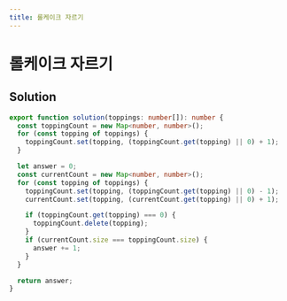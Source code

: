 ```yaml
---
title: 롤케이크 자르기
---
```


# 롤케이크 자르기

## Solution

```typescript filename="solution.ts" copy
export function solution(toppings: number[]): number {
  const toppingCount = new Map<number, number>();
  for (const topping of toppings) {
    toppingCount.set(topping, (toppingCount.get(topping) || 0) + 1);
  }

  let answer = 0;
  const currentCount = new Map<number, number>();
  for (const topping of toppings) {
    toppingCount.set(topping, (toppingCount.get(topping) || 0) - 1);
    currentCount.set(topping, (currentCount.get(topping) || 0) + 1);

    if (toppingCount.get(topping) === 0) {
      toppingCount.delete(topping);
    }
    if (currentCount.size === toppingCount.size) {
      answer += 1;
    }
  }

  return answer;
}
```

<ProblemLink
  codingSite="programmers"
  href="https://school.programmers.co.kr/learn/courses/30/lessons/132265"
  title="롤케이크 자르기"
/>
